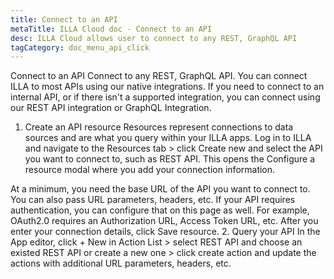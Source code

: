 ```yaml
---
title: Connect to an API
metaTitle: ILLA Cloud doc - Connect to an API
desc: ILLA Cloud allows user to connect to any REST, GraphQL API
tagCategory: doc_menu_api_click
---
```


Connect to an API
Connect to any REST, GraphQL API.
You can connect ILLA to most APIs using our native integrations. If you need to connect to an internal API, or if there isn't a supported integration, you can connect using our REST API integration or GraphQL Integration.

1.  Create an API resource 
    Resources represent connections to data sources and are what you query within your ILLA apps. Log in to ILLA and navigate to the Resources tab > click Create new and select the API you want to connect to, such as REST API. This opens the Configure a resource modal where you add your connection information.

At a minimum, you need the base URL of the API you want to connect to. You can also pass URL parameters, headers, etc. If your API requires authentication, you can configure that on this page as well. For example, OAuth2.0 requires an Authorization URL, Access Token URL, etc. After you enter your connection details, click Save resource. 
2\. Query your API
In the App editor, click + New in Action List > select REST API and choose an existed REST API or create a new one > click create action and update the actions with additional URL parameters, headers, etc.
